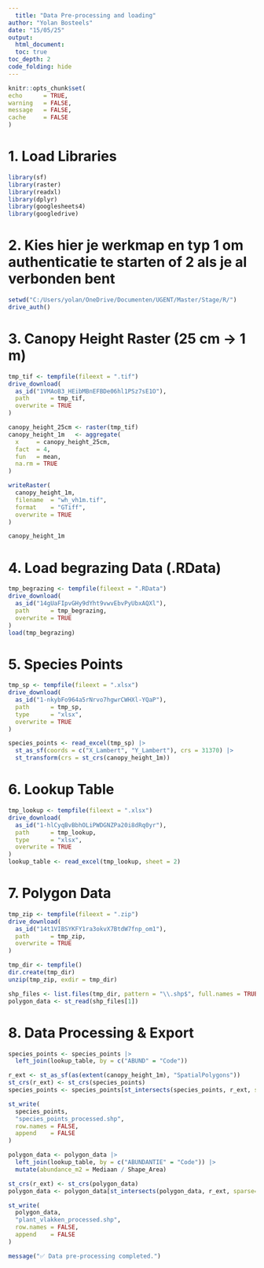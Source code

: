 ```yaml
---
  title: "Data Pre-processing and loading"
author: "Yolan Bosteels"
date: "15/05/25"
output:
  html_document:
  toc: true
toc_depth: 2
code_folding: hide
---
```

  
  ```r
knitr::opts_chunk$set(
  echo      = TRUE,
  warning   = FALSE,
  message   = FALSE,
  cache     = FALSE
)
```

# 1. Load Libraries

```r
library(sf)
library(raster)
library(readxl)
library(dplyr)
library(googlesheets4)
library(googledrive)
```

# 2. Kies hier je werkmap en typ 1 om authenticatie te starten of 2 als je al verbonden bent

```r
setwd("C:/Users/yolan/OneDrive/Documenten/UGENT/Master/Stage/R/")
drive_auth()
```

# 3. Canopy Height Raster (25 cm → 1 m)

```r
tmp_tif <- tempfile(fileext = ".tif")
drive_download(
  as_id("1VMAoB3_HEibMBnEFBDe06hl1PSz7sE1O"),
  path      = tmp_tif,
  overwrite = TRUE
)

canopy_height_25cm <- raster(tmp_tif)
canopy_height_1m   <- aggregate(
  x     = canopy_height_25cm,
  fact  = 4,
  fun   = mean,
  na.rm = TRUE
)

writeRaster(
  canopy_height_1m,
  filename  = "wh_vh1m.tif",
  format    = "GTiff",
  overwrite = TRUE
)

canopy_height_1m
```

# 4. Load begrazing Data (.RData)

```r
tmp_begrazing <- tempfile(fileext = ".RData")
drive_download(
  as_id("14gUaFIpvGHy9dYht9vwvEbvPyUbxAQXl"),
  path      = tmp_begrazing,
  overwrite = TRUE
)
load(tmp_begrazing)
```

# 5. Species Points

```r
tmp_sp <- tempfile(fileext = ".xlsx")
drive_download(
  as_id("1-nkybFo964a5rNrvo7hgwrCWHXl-YQaP"),
  path      = tmp_sp,
  type      = "xlsx",
  overwrite = TRUE
)

species_points <- read_excel(tmp_sp) |>  
  st_as_sf(coords = c("X_Lambert", "Y_Lambert"), crs = 31370) |>  
  st_transform(crs = st_crs(canopy_height_1m))
```

# 6. Lookup Table

```r
tmp_lookup <- tempfile(fileext = ".xlsx")
drive_download(
  as_id("1-hlCyqBvBbhOLiPWDGNZPa20i8dRq0yr"),
  path      = tmp_lookup,
  type      = "xlsx",
  overwrite = TRUE
)
lookup_table <- read_excel(tmp_lookup, sheet = 2)
```

# 7. Polygon Data

```r
tmp_zip <- tempfile(fileext = ".zip")
drive_download(
  as_id("14t1VIBSYKFY1ra3okvX7BtdW7fnp_om1"),
  path      = tmp_zip,
  overwrite = TRUE
)

tmp_dir <- tempfile()
dir.create(tmp_dir)
unzip(tmp_zip, exdir = tmp_dir)

shp_files <- list.files(tmp_dir, pattern = "\\.shp$", full.names = TRUE)
polygon_data <- st_read(shp_files[1])
```

# 8. Data Processing & Export

```r
species_points <- species_points |>
  left_join(lookup_table, by = c("ABUND" = "Code"))

r_ext <- st_as_sf(as(extent(canopy_height_1m), "SpatialPolygons"))
st_crs(r_ext) <- st_crs(species_points)
species_points <- species_points[st_intersects(species_points, r_ext, sparse=FALSE), ]

st_write(
  species_points,
  "species_points_processed.shp",
  row.names = FALSE,
  append    = FALSE
)

polygon_data <- polygon_data |>
  left_join(lookup_table, by = c("ABUNDANTIE" = "Code")) |>
  mutate(abundance_m2 = Mediaan / Shape_Area)

st_crs(r_ext) <- st_crs(polygon_data)
polygon_data <- polygon_data[st_intersects(polygon_data, r_ext, sparse=FALSE), ]

st_write(
  polygon_data,
  "plant_vlakken_processed.shp",
  row.names = FALSE,
  append    = FALSE
)

message("✅ Data pre-processing completed.")
```
